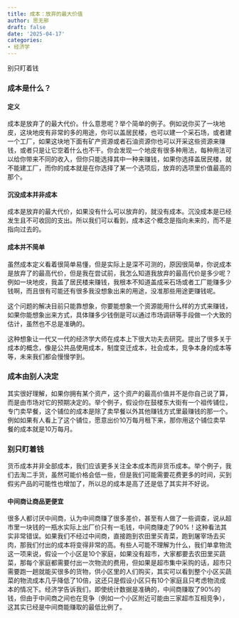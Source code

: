 ```yaml
---
title: 成本：放弃的最大价值
author: 思无邪
draft: false
date: '2025-04-17'
categories:
- 经济学
---
```

别只盯着钱
<!--more-->

### 成本是什么？

#### 定义

成本是放弃了的最大代价。什么意思呢？举个简单的例子。例如说你买了一块地皮，这块地皮有非常的多的用途，你可以盖居民楼，也可以建一个采石场，或者建一个工厂，如果这块地下面有矿产资源或者石油资源你也可以开采这些资源来赚钱，或者只是让它空着什么也不干。你会发现一个地皮有很多种用法，每种用法可以给你带来不同的收入，但你只能选择其中一种来赚钱，如果你选择盖居民楼，就不能建工厂，而你的成本就是在你选择了某一个选项后，放弃的选项里价值最高的那个。

#### 沉没成本并非成本

成本是放弃的最大代价，如果没有什么可以放弃的，就没有成本。沉没成本是已经发生且不可收回的支出。所以我们可以看到，成本这个概念是指向未来的，而不是指向过去的。

#### 成本并不简单

虽然成本定义看着很简单易懂，但是实际上是深不可测的，原因很简单，你说成本是放弃了的最高代价，但是我在尝试前，我怎么知道我放弃的最高代价是多少呢？例如一块地皮，我盖了居民楼来赚钱，我根本不知道盖成采石场或者工厂能赚多少钱啊，而且很有可能还有很多我没想象出来的用途，没准那些用途更赚钱呢。

这个问题的解决目前只能靠想象，你要能想象一个资源能用什么样的方式来赚钱，如果你能想象出来方式，具体赚多少钱倒是可以通过市场调研等手段做一个大致的估计，虽然也不总是准确的。

这种想象让一代又一代的经济学大师在成本上下很大功夫去研究。提出了很多关于成本的概念，像是公共品使用成本，制度变迁成本，社会成本，竞争本身的成本等等，未来我们都会慢慢学到。

### 成本由别人决定

其实很好理解，如果你拥有某个资产，这个资产的最高价值并不是你自己说了算，而是由市场对它的预期决定的。举个例子，假设你在鼓楼东大街有一个祖传铺位，专门卖早餐，这个铺位的成本是除了卖早餐以外其他赚钱方式里最赚钱的那一个。例如如果有人看上了这个铺位，愿意出价10万每月租下来，那你用这个铺位卖早餐的成本就是10万每月。

### 别只盯着钱

货币成本并非全部成本，我们应该更多关注全本成本而非货币成本。举个例子，我们去淘二手货，虽然可能价格会低一些，但是我们可能需要花费更多的时间，买到假劣产品的可能性也增加了，所以总的成本是高了还是低了其实并不好说。

#### 中间商让商品更便宜

很多人都讨厌中间商，认为中间商赚了很多差价，甚至有人做了一些调查，说从超市里一块钱的一瓶水实际上出厂价只有一毛钱，中间商赚走了90%！这种看法其实非常错误。如果我们不经过中间商，直接跑到农田里买青菜，跑到屠宰场去买肉，那我们付出的成本将变得非常的高。有些人可能不理解为什么，我们单拿物流这一项来说，假设一个小区是10个家庭，如果没有超市，大家都要去农田里买蔬菜，那每个家庭都需要付出一次物流的费用，但如果是超市集中采购的话，超市只需要跑一趟就能买很多的货物，供小区里的人们购买，其实可以看到整个小区买蔬菜的物流成本几乎降低了10倍，这还只是假设小区只有10个家庭且只考虑物流成本的情况下。经济学告诉我们，即使统计数据是准确的，中间商赚取了90%的钱，但由于中间商之间也在竞争（例如一个小区附近可能由三家超市互相竞争），这其实已经是中间商能赚取的最低比例了。
